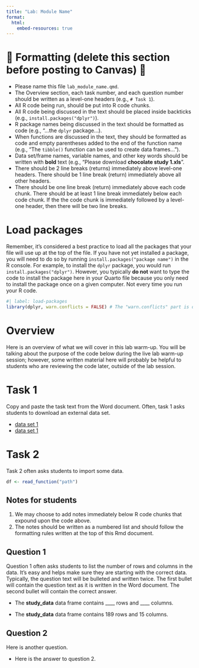 ```yaml
---
title: "Lab: Module Name"
format:
  html:
    embed-resources: true
---
```


# 🛑 Formatting (delete this section before posting to Canvas) 🛑

* Please name this file `lab_module_name.qmd`.
* The Overview section, each task number, and each question number should be written as a level-one headers (e.g., `# Task 1`).
* All R code being run, should be put into R code chunks.
* All R code being discussed in the text should be placed inside backticks (e.g., `install.packages("dplyr")`).
* R package names being discussed in the text should be formatted as code (e.g., "...the `dplyr` package...). 
* When functions are discussed in the text, they should be formatted as code and empty parentheses added to the end of the function name (e.g., "The `tibble()` function can be used to create data frames…").
* Data set/frame names, variable names, and other key words should be written with **bold** text (e.g., "Please download **chocolate study 1.xls**".
* There should be 2 line breaks (returns) immediately above level-one headers. There should be 1 line break (return) immediately above all other headers.
* There should be one line break (return) immediately above each code chunk. There should be at least 1 line break immediately below each code chunk. If the the code chunk is immediately followed by a level-one header, then there will be two line breaks.


# Load packages

Remember, it's considered a best practice to load all the packages that your file will use up at the top of the file. If you have not yet installed a package, you will need to do so by running `install.packages("package name")` in the R console. For example, to install the `dplyr` package, you would run `install.packages("dplyr")`. However, you typically **do not** want to type the code to install the package here in your Quarto file because you only need to install the package once on a given computer. Not every time you run your R code.

```r
#| label: load-packages
library(dplyr, warn.conflicts = FALSE) # The "warn.conflicts" part is optional
```


# Overview

Here is an overview of what we will cover in this lab warm-up. You will be talking about the purpose of the code below during the live lab warm-up session; however, some written material here will probably be helpful to students who are reviewing the code later, outside of the lab session.  


# Task 1

Copy and paste the task text from the Word document. Often, task 1 asks students to download an external data set.

* [data set 1](link)   
* [data set 1](link)


# Task 2

Task 2 often asks students to import some data.

```r
df <- read_function("path")
```

## Notes for students

1. We may choose to add notes immediately below R code chunks that expound upon the code above.
2. The notes should be written as a numbered list and should follow the formatting rules written at the top of this Rmd document. 


## Question 1

Question 1 often asks students to list the number of rows and columns in the data. It's easy and helps make sure they are starting with the correct data. Typically, the question text will be bulleted and written twice. The first bullet will contain the question text as it is written in the Word document. The second bullet will contain the correct answer. 

* The **study_data** data frame contains ____ rows and ____ columns.

* The **study_data** data frame contains 189 rows and 15 columns.

## Question 2

Here is another question.

* Here is the answer to question 2.


